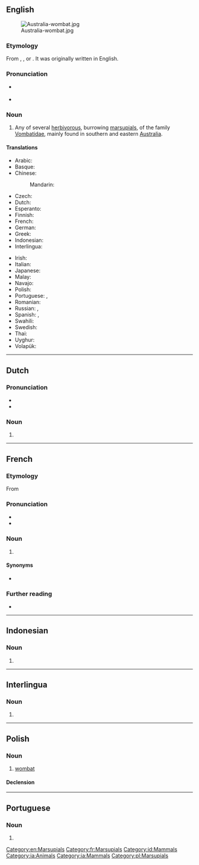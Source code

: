 ==English==
{{wikipedia}}
[[Image:Australia-wombat.jpg|thumb]]

===Etymology===
From {{bor|en|xdk|wambad}}, {{m|xdk|wambaj}}, or {{m|xdk|wambag}}. It was originally written {{m|en|whom-batt}} in English.

===Pronunciation===
* {{a|US}} {{IPA|en|/ˈwɑmˌbæt/}}
* {{a|UK}} {{IPA|en|/ˈwɒm.bæt/}}

===Noun===
{{en-noun}}

# Any of several [[herbivorous]], burrowing [[marsupial]]s, of the family [[Vombatidae]], mainly found in southern and eastern [[Australia]].

====Translations====
{{trans-top|marsupial}}
* Arabic: {{t|ar|وُمْبَت|m}}
* Basque: {{t+|eu|wombat}}
* Chinese:
*: Mandarin: {{t+|cmn|袋熊|tr=dàixióng|sc=Hani}}
* Czech: {{t|cs|vombat|n}}
* Dutch: {{t+|nl|wombat|m}}
* Esperanto: {{t|eo|vombato}}
* Finnish: {{t+|fi|vompatti}}
* French: {{t+|fr|wombat|m}}
* German: {{t+|de|Wombat|m}}
* Greek: {{t+|el|φασκωλόμυς|m}}
* Indonesian: {{t+|id|wombat}}
* Interlingua: {{t|ia|wombat}}
{{trans-mid}}
* Irish: {{t|ga|vombat|m}}
* Italian: {{t+|it|vombato|m}}
* Japanese: {{t+|ja|ウォンバット|tr=wonbatto}}
* Malay: {{t+|ms|wombat}}
* Navajo: {{t|nv|shash naʼazísí}}
* Polish: {{t+|pl|wombat|m-an}}
* Portuguese: {{t|pt|vombate|m}}, {{t|pt|wombat|m}}
* Romanian: {{t+|ro|wombat|m}}
* Russian: {{t+|ru|во́мбат|m}}, {{t+|ru|вомба́т|m}}
* Spanish: {{t|es|vombátido|m}}, {{t|es|wombat|m}}
* Swahili: {{t|sw|wombati}}
* Swedish: {{t|sv|vombat|c}}
* Thai: {{t|th|วอมแบต}}
* Uyghur: {{t|ug|خالتىلىق ئېيىق}}
* Volapük: {{t|vo|vombat}}
{{trans-bottom}}

[[Category:en:Marsupials]]

----

==Dutch==

===Pronunciation===
* {{IPA|nl|/ˈʋɔm.bɑt/}}
* {{audio|nl|Nl-wombat.ogg|Audio}}

===Noun===
{{nl-noun|m|-s|wombatje}}

# {{l|en|wombat}}

{{topics|nl|Marsupials}}

----

==French==

===Etymology===
From {{etyl|en|fr}}

===Pronunciation===
* {{fr-IPA||vombat}}
* {{audio|fr|LL-Q150 (fra)-0x010C-wombat.wav|Audio}}

===Noun===
{{fr-noun|m}}

# {{l|en|wombat}}

====Synonyms====
* {{l|fr|phascolome}} {{lb|fr|dated}}

===Further reading===
* {{R:TLFi}}

[[Category:fr:Marsupials]]

----

==Indonesian==

===Noun===
{{id-noun}}

# {{l|en|wombat}}

[[Category:id:Mammals]]

----

==Interlingua==

===Noun===
{{head|ia|noun}}

# {{l|en|wombat}}

[[Category:ia:Animals]]
[[Category:ia:Mammals]]

----

==Polish==

===Noun===
{{pl-noun|m-an}}

# [[#English|wombat]]

====Declension====
{{pl-decl-noun
|wombat|wombaty
|wombata|wombatów
|wombatowi|wombatom
|wombata|wombaty
|wombatem|wombatami
|wombacie|wombatach
|wombacie|wombaty
}}

[[Category:pl:Marsupials]]

----

==Portuguese==

===Noun===
{{pt-noun|m|s}}

# {{alternative form of|pt|vombate}}